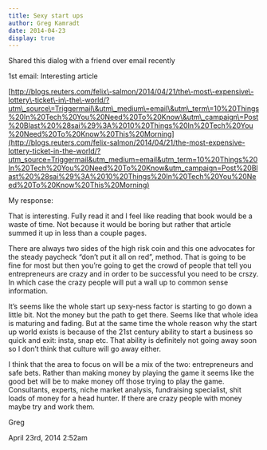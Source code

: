 ```yaml
---
title: Sexy start ups
author: Greg Kamradt
date: 2014-04-23
display: true
---
```


Shared this dialog with a friend over email recently


1st email: Interesting article


[http://blogs.reuters.com/felix\-salmon/2014/04/21/the\-most\-expensive\-lottery\-ticket\-in\-the\-world/?utm\_source\=Triggermail\&utm\_medium\=email\&utm\_term\=10%20Things%20In%20Tech%20You%20Need%20To%20Know\&utm\_campaign\=Post%20Blast%20%28sai%29%3A%2010%20Things%20In%20Tech%20You%20Need%20To%20Know%20This%20Morning](http://blogs.reuters.com/felix-salmon/2014/04/21/the-most-expensive-lottery-ticket-in-the-world/?utm_source=Triggermail&utm_medium=email&utm_term=10%20Things%20In%20Tech%20You%20Need%20To%20Know&utm_campaign=Post%20Blast%20%28sai%29%3A%2010%20Things%20In%20Tech%20You%20Need%20To%20Know%20This%20Morning)


My response:  

That is interesting. Fully read it and I feel like reading that book would be a waste of time. Not because it would be boring but rather that article summed it up in less than a couple pages.


There are always two sides of the high risk coin and this one advocates for the steady paycheck “don’t put it all on red”, method. That is going to be fine for most but then you’re going to get the crowd of people that tell you entrepreneurs are crazy and in order to be successful you need to be crszy. In which case the crazy people will put a wall up to common sense information. 


It’s seems like the whole start up sexy\-ness factor is starting to go down a little bit. Not the money but the path to get there. Seems like that whole idea is maturing and fading. But at the same time the whole reason why the start up world exists is because of the 21st century ability to start a business so quick and exit: insta, snap etc. That ability is definitely not going away soon so I don’t think that culture will go away either.


I think that the area to focus on will be a mix of the two: entrepreneurs and safe bets. Rather than making money by playing the game it seems like the good bet will be to make money off those trying to play the game. Consultants, experts, niche market analysis, fundraising specialist, shit loads of money for a head hunter. If there are crazy people with money maybe try and work them.


Greg



 April 23rd, 2014 2:52am